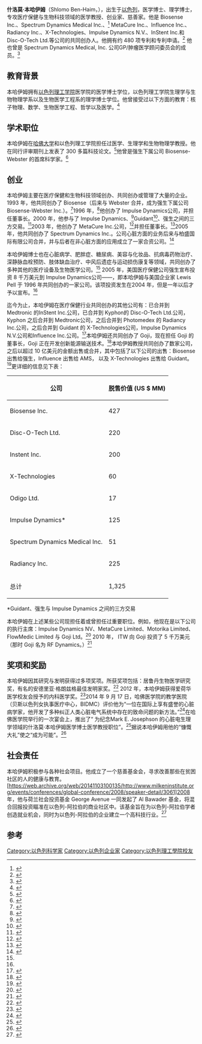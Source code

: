 {{Untranslated-jargon|time=2015-03-11}}

{{Infobox_Celebrity
| name = 什洛莫·本哈伊姆
| 英文名 = 
| 別名 = 
| image =|thumb|center|Shlomo Ben-Haim
| caption = 什洛莫·本哈伊姆
| birth_date = 1957 年 10 月 15 日
| birth_place = 
| residence   = 
| 國籍 = 以色列
| 宗教 = 
| occupation = 职业	医学教授
| salary = 
| networth = 
| 配偶 = 
| 子女 = 
| 簽名 = 
| website = 
| work = Biosense Inc.共同创办人
| award =
}}

'''什洛莫·本哈伊姆'''（Shlomo Ben-Haim，{{bd|1957年|10月15日||}}），出生于[[以色列|以色列]]，医学博士、理学博士，专攻医疗保健与生物科技领域的医学教授、创业家、慈善家。他是 Biosense Inc.、Spectrum Dynamics Medical Inc.、<ref>{{cite web|url=http://www.spectrum-dynamics.com/about/board_of_directors.html|title=PhotoMedex Inc (PHMD.O)|accessdate=2015-03-09|work=|publisher=Reuters|archive-date=2016-03-03|archive-url=https://web.archive.org/web/20160303191439/http://www.spectrum-dynamics.com/about/board_of_directors.html|dead-url=no}}</ref> MetaCure Inc.、Influence Inc.、Radiancy Inc.、X-Technologies、Impulse Dynamics N.V.、InStent Inc.和 Disc-O-Tech Ltd.等公司的共同创办人。他拥有约 480 项专利和专利申请。<ref>{{cite web|url=http://worldwide.espacenet.com/searchResults?compact=false&ST=advanced&IN=Shlomo+Ben+Haim&locale=en_EP&DB=EPODOC|title=Patent Search|accessdate=2015-03-09|work=|publisher=Espacenet}}</ref> 他也曾是 Spectrum Dynamics Medical, Inc. 公司GP/肿瘤医学顾问委员会的成员。<ref>{{cite web|url=http://www.bloomberg.com/research/stocks/private/person.asp?personId=972824&privcapId=27512486&previousCapId=737185&previousTitle=Biosense%2520Webster%2520%2528Israel%2529%2520Ltd.|title=Shlomo A. Ben-Haim M.D.|accessdate=2015-03-09|work=|publisher=Bloomberg Business|archive-date=2015-04-02|archive-url=https://web.archive.org/web/20150402183311/http://www.bloomberg.com/research/stocks/private/person.asp?personId=972824&privcapId=27512486&previousCapId=737185&previousTitle=Biosense%2520Webster%2520%2528Israel%2529%2520Ltd.|dead-url=no}}</ref>

==教育背景==

本哈伊姆拥有[[以色列理工学院|以色列理工学院]]医学院的医学博士学位，以色列理工学院生理学与生物物理学系以及生物医学工程系的理学博士学位。他曾接受过以下方面的教育：核子物理、数学、生物医学工程、哲学以及医学。<ref>{{cite web|url=http://www.spectrum-dynamics.com/about/board_of_directors.html|title=About Spectrum|accessdate=2015-03-09|work=|publisher=Spectrum Dynamics Medical|archive-date=2016-03-03|archive-url=https://web.archive.org/web/20160303191439/http://www.spectrum-dynamics.com/about/board_of_directors.html|dead-url=no}}</ref>

==学术职位==
本哈伊姆在[[哈佛大学|哈佛大学]]和以色列理工学院担任过医学、生理学和生物物理学教授。他在同行评审期刊上发表了 300 多篇科技论文。<ref>{{cite web|url=http://scholar.google.com/scholar?q=author%3A%22s+ben+haim%22&btnG=&hl=en&as_sdt=1%2C5|title=A Novel Method for Nonfluoroscopic Catheter-based Electroanatomical Mapping of the Heart|accessdate=2015-03-09|work=|publisher=Google}}</ref>他曾是强生下属公司 Biosense-Webster 的首席科学家。<ref>{{cite web|url=http://www.milkeninstitute.org/events/conferences/global-conference/2008/speaker-detail/3061|title=Shlomo Ben-Haim|accessdate=2015-03-09|work=|publisher=Milken Institute|archive-url=https://web.archive.org/web/20141103100135/http://www.milkeninstitute.org/events/conferences/global-conference/2008/speaker-detail/3061|archive-date=2014-11-03|dead-url=yes}}</ref>

==创业==
本哈伊姆主要在医疗保健和生物科技领域创办、共同创办或管理了大量的企业。1993 年，他共同创办了 Biosense（后来与 Webster 合并，成为强生下属公司 Biosense-Webster Inc.）。<ref>{{cite web|url=http://www.globes.co.il/en/article-1000810965|title=Israel attracts global healthcare giant|accessdate=2015-03-10|work=|publisher=Globes|archive-date=2014-11-03|archive-url=https://web.archive.org/web/20141103094325/http://www.globes.co.il/en/article-1000810965|dead-url=no}}</ref>1996 年，<ref name="#1">{{cite web|url=http://www.haaretz.com/print-edition/business/johnson-johnson-invests-80m-in-impulse-dynamics-1.158556|title=Johnson & Johnson invests $80m in Impulse Dynamics|accessdate=2015-03-10|work=|publisher=Ha'Aretz|archive-date=2016-08-09|archive-url=https://web.archive.org/web/20160809014953/http://www.haaretz.com/print-edition/business/johnson-johnson-invests-80m-in-impulse-dynamics-1.158556|dead-url=no}}</ref>他创办了 Impulse Dynamics公司，并担任董事长。2000 年，他参与了 Impulse Dynamics、<ref>{{cite web|url=http://www.thefreelibrary.com/Guidant+and+Johnson+%26+Johnson+Announce+Comprehensive+Technology...-a061229590|title=Guidant and Johnson & Johnson Announce Comprehensive Technology Agreement; Guidant Acquires Exclusive Option to Impulse Dynamics Heart Failure Technology.|accessdate=2015-03-10|work=|publisher=The Free Library by Farlex|archive-date=2018-07-03|archive-url=https://web.archive.org/web/20180703133920/https://www.thefreelibrary.com/Guidant+and+Johnson+%26+Johnson+Announce+Comprehensive+Technology...-a061229590|dead-url=no}}</ref>Guidant<ref>{{cite web|url=http://www.haaretz.com/print-edition/business/professor-with-a-midas-touch-1.125098|title=Professor with a Midas touch|accessdate=2015-03-10|work=|publisher=Ha'Aretz|archive-date=2017-05-15|archive-url=https://web.archive.org/web/20170515080709/http://www.haaretz.com/print-edition/business/professor-with-a-midas-touch-1.125098|dead-url=no}}</ref>、强生之间的三方交易。<ref>{{cite web|url=http://articles.latimes.com/2000/apr/05/business/fi-16072|title=J&J Strikes Heart Device Deal With Guidant|accessdate=2015-03-10|work=|publisher=Los Angeles Times|archive-date=2014-12-19|archive-url=https://web.archive.org/web/20141219140642/http://articles.latimes.com/2000/apr/05/business/fi-16072|dead-url=no}}</ref>2003 年，他创办了 MetaCure Inc.公司，<ref name="#2">{{cite web|url=http://www.bloomberg.com/research/stocks/private/person.asp?personId=972824&privcapId=27512486&previousCapId=737185&previousTitle=Biosense%2520Webster%2520%2528Israel%2529%2520Ltd.|title=Shlomo A. Ben-Haim M.D.|accessdate=2015-03-10|work=|publisher=Bloomberg Business|archive-date=2015-04-02|archive-url=https://web.archive.org/web/20150402183311/http://www.bloomberg.com/research/stocks/private/person.asp?personId=972824&privcapId=27512486&previousCapId=737185&previousTitle=Biosense%2520Webster%2520%2528Israel%2529%2520Ltd.|dead-url=no}}</ref>并担任董事长。<ref>{{cite web|url=http://www.metacure.com/about-us-2/board-of-directors/|title=Board of Directors|accessdate=2015-03-10|work=|publisher=Metacure|deadurl=yes|archiveurl=https://web.archive.org/web/20150228012600/http://www.metacure.com/about-us-2/board-of-directors/|archivedate=2015-02-28}}</ref>2005年，他共同创办了 Spectrum Dynamics Inc.。公司心脏方面的业务后来与柏盛国际有限公司合并，并与后者在非心脏方面的应用成立了一家合资公司。<ref>{{cite web|url=http://www.globes.co.il/en/article-1000846216|title=Biosensors buys Spectrum Dynamics|accessdate=2015-03-10|work=|publisher=Globes|archive-date=2014-11-03|archive-url=https://web.archive.org/web/20141103094332/http://www.globes.co.il/en/article-1000846216|dead-url=no}}</ref>

本哈伊姆博士也在心脏病学、肥胖症、糖尿病、美容与化妆品、抗病毒药物治疗、深静脉血栓预防、肢体缺血治疗、中风后遗症与运动损伤康复等领域，共同创办了多种其他的医疗设备及生物医学公司。<ref name="#2"/>
2005 年，美国医疗保健公司强生宣布投资 8 千万美元到 Impulse Dynamics公司——，即本哈伊姆与美国企业家 Lewis Pell 于 1996 年共同创办的一家公司。该项投资发生在2004 年，但是一年以后才予以宣布。<ref name="#1"/>

迄今为止，本哈伊姆在医疗保健行业共同创办的其他公司有：已合并到 Medtronic 的InStent Inc.公司，已合并到 Kyphon的 Disc-O-Tech Ltd.公司， Kyphon 之后合并到 Medtronic公司，之后合并到 Photomedex 的 Radiancy Inc.公司，之后合并到 Guidant 的 X-Technologies公司，Impulse Dynamics N.V.公司和Influence Inc.公司。<ref>{{cite web|url=http://gojisolutions.com/Company.aspx?p=2|title=Executive Team|accessdate=2015-03-10|work=|publisher=Goji|deadurl=yes|archiveurl=https://web.archive.org/web/20141105075713/http://gojisolutions.com/Company.aspx?p=2|archivedate=2014-11-05}}</ref>本哈伊姆还共同创办了 Goji，现在担任 Goji 的董事长，Goji 正在开发创新能源输送技术。<ref>{{cite web|url=http://www.gojisolutions.com/|title=Executive Team|accessdate=2015-03-10|work=|publisher=Goji|archive-date=2017-08-11|archive-url=https://web.archive.org/web/20170811001601/http://www.gojisolutions.com/|dead-url=no}}</ref>本哈伊姆教授共同创办了数家公司，之后以超过 10 亿美元的金额出售或合并，其中包括了以下公司的出售：Biosense 出售给强生，Influence 出售给 AMS， 以及 X-Technologies 出售给 Guidant。<ref>{{cite web|url=http://www.hobart-group.com|title=About Hobart|accessdate=2015-03-09|work=|publisher=Hobart Group|archive-date=2020-12-05|archive-url=https://web.archive.org/web/20201205112742/https://hobart-group.com/|dead-url=no}}</ref>更详细的信息见下表：
{| class="wikitable"
|-
! 公司 !! 脱售价值 (US $ MM)
|-
| Biosense Inc. || 427
|-
| Disc-O-Tech Ltd. || 220
|-
| Instent Inc. || 200
|-
| X-Technologies || 60
|-
| Odigo Ltd. || 17
|-
| Impulse Dynamics* || 125
|-
| Spectrum Dynamics Medical Inc. || 51
|-
| Radiancy Inc. || 225
|-
| 总计 || 1,325
|}
<nowiki>*</nowiki>Guidant、强生与 Impulse Dynamics 之间的三方交易

本哈伊姆在上述某些公司现担任着或曾担任过重要职位。例如，他现在是以下公司的执行主席：Impulse Dynamics NV、MetaCure Limited、Motorika Limited、FlowMedic Limited 与 Goji Ltd。<ref>{{cite web|url=http://www.hobart-group.com|title=About Hobart|accessdate=2015-03-10|work=|publisher=Hobart Group|archive-date=2020-12-05|archive-url=https://web.archive.org/web/20201205112742/https://hobart-group.com/|dead-url=no}}</ref>
2010 年， ITW 向 Goji 投资了 5 千万美元（那时 Goji 名为 RF Dynamics。）<ref>{{cite web|url=http://www.ynetnews.com/articles/0,7340,L-4185930,00.html|title=Ben-Haim's magic oven company raises NIS 20M|accessdate=2015-03-10|work=|publisher=YNet Business and Finance|archive-date=2020-01-04|archive-url=https://web.archive.org/web/20200104144718/https://www.ynetnews.com/articles/0,7340,L-4185930,00.html|dead-url=no}}</ref>

==奖项和奖励==
本哈伊姆因其研究与发明获得过多项奖项。所获奖项包括：居鲁丹生物医学研究奖，有名的安德里亚·格朗兹格最佳发明家奖。<ref>{{cite web|url=http://www.bloomberg.com/research/stocks/private/person.asp?personId=972824&privcapId=27512486&previousCapId=737185&previousTitle=Biosense%2520Webster%2520%2528Israel%2529%2520Ltd.|title=Shlomo Ben-Haim|accessdate=2015-03-09|work=|publisher=Bloomberg Business|archive-date=2015-04-02|archive-url=https://web.archive.org/web/20150402183311/http://www.bloomberg.com/research/stocks/private/person.asp?personId=972824&privcapId=27512486&previousCapId=737185&previousTitle=Biosense%2520Webster%2520%2528Israel%2529%2520Ltd.|dead-url=no}}</ref>
2012 年，本哈伊姆获得爱荷华医学校友会授予的内科医学奖。<ref>{{cite web|url=http://www.healthcare.uiowa.edu/alumni/awards/previous.html|title=Past Alumni Award Recipients|accessdate=2015-03-09|work=|publisher=Medicine Alumni Society|deadurl=yes|archiveurl=https://web.archive.org/web/20141103100857/http://www.healthcare.uiowa.edu/alumni/awards/previous.html|archivedate=2014-11-03}}</ref>2014 年 9 月 17 日，哈佛医学院的教学医院（贝斯以色列女执事医疗中心，BIDMC）评价他为“一位在国际上享有盛誉的心脏病学家，他开发了多种纠正人类心脏电气系统中存在的致命问题的新方法。”<ref>{{cite web|url=http://hms.harvard.edu/news/ben-haim-professorship-established-cardiac-electrophysiology|title=Ben-Haim Professorship Established in Cardiac Electrophysiology|accessdate=2015-03-09|work=|publisher=Harvard Medical School|archive-date=2017-08-05|archive-url=https://web.archive.org/web/20170805125000/https://hms.harvard.edu/news/ben-haim-professorship-established-cardiac-electrophysiology|dead-url=no}}</ref>在哈佛医学院举行的一次宴会上，推出了“ 为纪念Mark E. Josephson 的心脏电生理学领域的什洛莫·本哈伊姆医学博士医学教授职位”。<ref>{{cite web|url=http://www.bidmc.org/News/Around-BIDMC/2014/September/JosephsonChair.aspx|title=BIDMC Celebrates Career of Cardiac Electrophysiology Pioneer with Professorship|accessdate=2015-03-09|work=|publisher=Beth Israel Deaconess Medical Center|archive-date=2016-03-03|archive-url=https://web.archive.org/web/20160303221358/http://www.bidmc.org/News/Around-BIDMC/2014/September/JosephsonChair.aspx|dead-url=no}}</ref>据说本哈伊姆用他的“慷慨大礼”使之“成为可能”。<ref>{{cite web|url=http://www.milkeninstitute.org/events/conferences/global-conference/2008/speaker-detail/3061/about/board_of_directors.html|title=Shlomo Ben-Haim|accessdate=2015-03-09|work=|publisher=Milken Institute}}{{dead link|date=2017年11月 |bot=InternetArchiveBot |fix-attempted=yes }}</ref>

==社会责任==
本哈伊姆积极参与各种社会项目。他成立了一个慈善基金会，寻求改善那些在贫困社区的人的健康与教育。[https://web.archive.org/web/20141103100135/http://www.milkeninstitute.org/events/conferences/global-conference/2008/speaker-detail/3061]2008 年，他与荷兰社会投资基金 George Avenue 一同发起了 Al Bawader 基金，将混合回报投资瞄准在以色列-阿拉伯的商业社区中。该基金旨在为以色列-阿拉伯学者创造就业机会，同时为以色列-阿拉伯的企业建立一个高科技行业。<ref>{{cite web|url=http://www.assifero.org/oggetti/1409.pdf/about/board_of_directors.html|title=Letter from the Chair|accessdate=2015-03-09|work=|publisher=EVPA}}{{dead link|date=2017年11月 |bot=InternetArchiveBot |fix-attempted=yes }}</ref>

==参考==
{{reflist|2}}

{{DEFAULTSORT:Ben-Haim, Shlomo}}
[[Category:以色列科学家|Category:以色列科学家]]
[[Category:以色列企业家|Category:以色列企业家]]
[[Category:以色列理工學院校友|Category:以色列理工學院校友]]